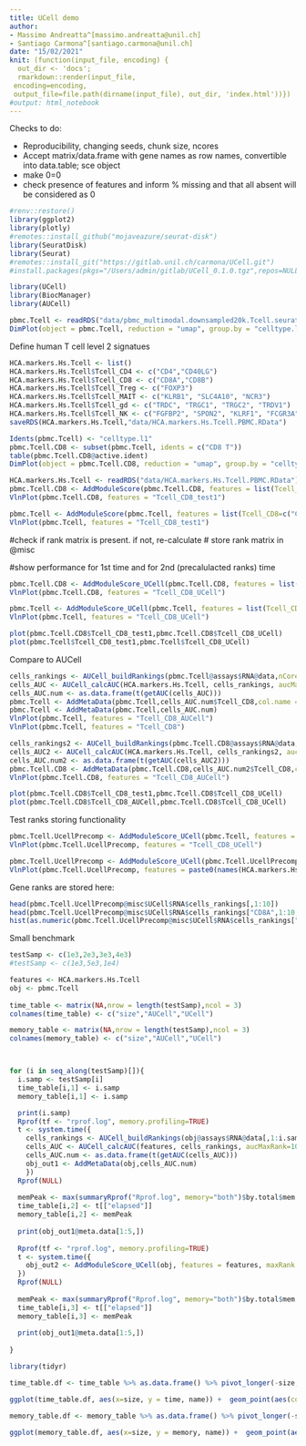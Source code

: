 ```yaml
---
title: UCell demo
author: 
- Massimo Andreatta^[massimo.andreatta@unil.ch]
- Santiago Carmona^[santiago.carmona@unil.ch]
date: "15/02/2021"
knit: (function(input_file, encoding) {
  out_dir <- 'docs';
  rmarkdown::render(input_file,
 encoding=encoding,
 output_file=file.path(dirname(input_file), out_dir, 'index.html'))})
#output: html_notebook
---
```



Checks to do:

* Reproducibility, changing seeds, chunk size, ncores
* Accept matrix/data.frame with gene names as row names, convertible into data.table; sce object
* make 0=0
* check presence of features and inform % missing and that all absent will be considered as 0



```r
#renv::restore()
library(ggplot2)
library(plotly)
#remotes::install_github("mojaveazure/seurat-disk")
library(SeuratDisk)
library(Seurat)
#remotes::install_git("https://gitlab.unil.ch/carmona/UCell.git")
#install.packages(pkgs="/Users/admin/gitlab/UCell_0.1.0.tgz",repos=NULL)

library(UCell)
library(BiocManager)
library(AUCell)
```


```r
pbmc.Tcell <- readRDS("data/pbmc_multimodal.downsampled20k.Tcell.seurat.RNA.rds")
DimPlot(object = pbmc.Tcell, reduction = "umap", group.by = "celltype.l2", label = TRUE, label.size = 3, repel = TRUE) + NoLegend()
```

Define human T cell level 2 signatues
```r
HCA.markers.Hs.Tcell <- list()
HCA.markers.Hs.Tcell$Tcell_CD4 <- c("CD4","CD40LG")
HCA.markers.Hs.Tcell$Tcell_CD8 <- c("CD8A","CD8B")
HCA.markers.Hs.Tcell$Tcell_Treg <- c("FOXP3")
HCA.markers.Hs.Tcell$Tcell_MAIT <- c("KLRB1", "SLC4A10", "NCR3")
HCA.markers.Hs.Tcell$Tcell_gd <- c("TRDC", "TRGC1", "TRGC2", "TRDV1")
HCA.markers.Hs.Tcell$Tcell_NK <- c("FGFBP2", "SPON2", "KLRF1", "FCGR3A", "KLRD1", "TRDC")
saveRDS(HCA.markers.Hs.Tcell,"data/HCA.markers.Hs.Tcell.PBMC.RData")
```



```r
Idents(pbmc.Tcell) <- "celltype.l1"
pbmc.Tcell.CD8 <- subset(pbmc.Tcell, idents = c("CD8 T"))
table(pbmc.Tcell.CD8@active.ident)
DimPlot(object = pbmc.Tcell.CD8, reduction = "umap", group.by = "celltype.l2", label = TRUE, label.size = 3, repel = TRUE) + NoLegend()
```


```r
HCA.markers.Hs.Tcell <- readRDS("data/HCA.markers.Hs.Tcell.PBMC.RData")
pbmc.Tcell.CD8 <- AddModuleScore(pbmc.Tcell.CD8, features = list(Tcell_CD8=c("CD8A","CD8B")), name="Tcell_CD8_test", seed=123)
VlnPlot(pbmc.Tcell.CD8, features = "Tcell_CD8_test1")

pbmc.Tcell <- AddModuleScore(pbmc.Tcell, features = list(Tcell_CD8=c("CD8A","CD8B")), name="Tcell_CD8_test", seed=123)
VlnPlot(pbmc.Tcell, features = "Tcell_CD8_test1")
```



#check if rank matrix is present. if not, re-calculate
# store rank matrix in @misc

#show performance for 1st time and for 2nd (precalulacted ranks) time

```r
pbmc.Tcell.CD8 <- AddModuleScore_UCell(pbmc.Tcell.CD8, features = list(Tcell_CD8=c("CD8A","CD8B")))
VlnPlot(pbmc.Tcell.CD8, features = "Tcell_CD8_UCell")

pbmc.Tcell <- AddModuleScore_UCell(pbmc.Tcell, features = list(Tcell_CD8=c("CD8A","CD8B")))
VlnPlot(pbmc.Tcell, features = "Tcell_CD8_UCell")
```



```r
plot(pbmc.Tcell.CD8$Tcell_CD8_test1,pbmc.Tcell.CD8$Tcell_CD8_UCell)
plot(pbmc.Tcell$Tcell_CD8_test1,pbmc.Tcell$Tcell_CD8_UCell)

```


Compare to AUCell



```r
cells_rankings <- AUCell_buildRankings(pbmc.Tcell@assays$RNA@data,nCores = 1, plotStats = F)
cells_AUC <- AUCell_calcAUC(HCA.markers.Hs.Tcell, cells_rankings, aucMaxRank=1000)
cells_AUC.num <- as.data.frame(t(getAUC(cells_AUC)))
pbmc.Tcell <- AddMetaData(pbmc.Tcell,cells_AUC.num$Tcell_CD8,col.name = "Tcell_CD8_AUCell")
pbmc.Tcell <- AddMetaData(pbmc.Tcell,cells_AUC.num)
VlnPlot(pbmc.Tcell, features = "Tcell_CD8_AUCell")
VlnPlot(pbmc.Tcell, features = "Tcell_CD8")
```


```r
cells_rankings2 <- AUCell_buildRankings(pbmc.Tcell.CD8@assays$RNA@data,nCores = 1, plotStats = T)
cells_AUC2 <- AUCell_calcAUC(HCA.markers.Hs.Tcell, cells_rankings2, aucMaxRank=1000)
cells_AUC.num2 <- as.data.frame(t(getAUC(cells_AUC2)))
pbmc.Tcell.CD8 <- AddMetaData(pbmc.Tcell.CD8,cells_AUC.num2$Tcell_CD8,col.name = "Tcell_CD8_AUCell")
VlnPlot(pbmc.Tcell.CD8, features = "Tcell_CD8_AUCell")
```



```r
plot(pbmc.Tcell.CD8$Tcell_CD8_test1,pbmc.Tcell.CD8$Tcell_CD8_UCell)
plot(pbmc.Tcell.CD8$Tcell_CD8_AUCell,pbmc.Tcell.CD8$Tcell_CD8_UCell)
```



Test ranks storing functionality

```r
pbmc.Tcell.UcellPrecomp <- AddModuleScore_UCell(pbmc.Tcell, features = list(Tcell_CD8=c("CD8A","CD8B")), storeRanks = T)
VlnPlot(pbmc.Tcell.UcellPrecomp, features = "Tcell_CD8_UCell")
```

```r
pbmc.Tcell.UcellPrecomp <- AddModuleScore_UCell(pbmc.Tcell.UcellPrecomp, features = HCA.markers.Hs.Tcell)
VlnPlot(pbmc.Tcell.UcellPrecomp, features = paste0(names(HCA.markers.Hs.Tcell),"_UCell"))

```

Gene ranks are stored here:
```r
head(pbmc.Tcell.UcellPrecomp@misc$UCell$RNA$cells_rankings[,1:10])
head(pbmc.Tcell.UcellPrecomp@misc$UCell$RNA$cells_rankings["CD8A",1:10,on="rn"])
hist(as.numeric(pbmc.Tcell.UcellPrecomp@misc$UCell$RNA$cells_rankings["CD8A",-1,on="rn"]))
```




Small benchmark
```r
testSamp <- c(1e3,2e3,3e3,4e3)
#testSamp <- c(1e3,5e3,1e4)

features <- HCA.markers.Hs.Tcell
obj <- pbmc.Tcell
  
time_table <- matrix(NA,nrow = length(testSamp),ncol = 3)
colnames(time_table) <- c("size","AUCell","UCell")

memory_table <- matrix(NA,nrow = length(testSamp),ncol = 3)
colnames(memory_table) <- c("size","AUCell","UCell")



for (i in seq_along(testSamp)[]){
  i.samp <- testSamp[i]
  time_table[i,1] <- i.samp
  memory_table[i,1] <- i.samp

  print(i.samp)
  Rprof(tf <- "rprof.log", memory.profiling=TRUE)
  t <- system.time({
    cells_rankings <- AUCell_buildRankings(obj@assays$RNA@data[,1:i.samp],nCores = 1, plotStats = F)
    cells_AUC <- AUCell_calcAUC(features, cells_rankings, aucMaxRank=1000)
    cells_AUC.num <- as.data.frame(t(getAUC(cells_AUC)))
    obj_out1 <- AddMetaData(obj,cells_AUC.num)
    })
  Rprof(NULL)
  
  memPeak <- max(summaryRprof("Rprof.log", memory="both")$by.total$mem.total)
  time_table[i,2] <- t[["elapsed"]]
  memory_table[i,2] <- memPeak
  
  print(obj_out1@meta.data[1:5,])
  
  Rprof(tf <- "rprof.log", memory.profiling=TRUE)
  t <- system.time({
    obj_out2 <- AddModuleScore_UCell(obj, features = features, maxRank = 1000)
  })
  Rprof(NULL)
  
  memPeak <- max(summaryRprof("Rprof.log", memory="both")$by.total$mem.total)  
  time_table[i,3] <- t[["elapsed"]]
  memory_table[i,3] <- memPeak
  
  print(obj_out1@meta.data[1:5,])
  
}

```

```r

library(tidyr)

time_table.df <- time_table %>% as.data.frame() %>% pivot_longer(-size,values_to="time") 

ggplot(time_table.df, aes(x=size, y = time, name)) +  geom_point(aes(color = name))

memory_table.df <- memory_table %>% as.data.frame() %>% pivot_longer(-size,values_to="memory") 

ggplot(memory_table.df, aes(x=size, y = memory, name)) +  geom_point(aes(color = name)) + ylim(c(0,NA))




```




